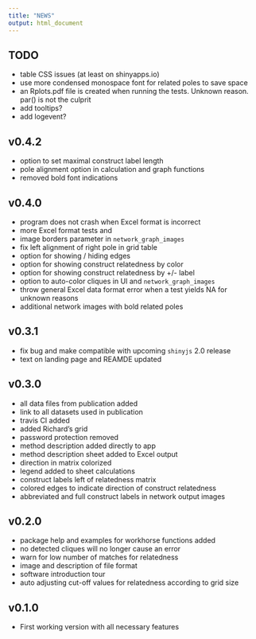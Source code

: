 ```yaml
---
title: "NEWS"
output: html_document
---
```


## TODO

* table CSS issues (at least on shinyapps.io)
* use more condensed monospace font for related poles to save space
* an Rplots.pdf file is created when running the tests. Unknown reason. par() is not the culprit
* add tooltips?
* add logevent?


## v0.4.2

* option to set maximal construct label length
* pole alignment option in calculation and graph functions 
* removed bold font indications

## v0.4.0

* program does not crash when Excel format is incorrect
* more Excel format tests and 
* image borders parameter in `network_graph_images`
* fix left alignment of right pole in grid table
* option for showing / hiding edges
* option for showing construct relatedness by color
* option for showing construct relatedness by +/- label
* option to auto-color cliques in UI and `network_graph_images`
* throw general Excel data format error when a test yields NA for unknown reasons
* additional network images with bold related poles 

## v0.3.1

* fix bug and make compatible with upcoming `shinyjs` 2.0 release
* text on landing page and REAMDE updated

## v0.3.0

* all data files from publication added
* link to all datasets used in publication
* travis CI added
* added Richard's grid
* password protection removed
* method description added directly to app
* method description sheet added to Excel output
* direction in matrix colorized
* legend added to sheet calculations  
* construct labels left of relatedness matrix
* colored edges to indicate direction of construct relatedness
* abbreviated and full construct labels in network output images

## v0.2.0

* package help and examples for workhorse functions added
* no detected cliques will no longer cause an error
* warn for low number of matches for relatedness
* image and description of file format
* software introduction tour
* auto adjusting cut-off values for relatedness according to grid size

## v0.1.0

* First working version with all necessary features




